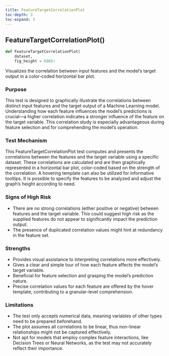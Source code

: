 ```yaml
---
title: FeatureTargetCorrelationPlot
toc-depth: 3
toc-expand: 3
---
```


## FeatureTargetCorrelationPlot[()]{.muted}

```python
def FeatureTargetCorrelationPlot(
    dataset,
    fig_height = 600):
```

Visualizes the correlation between input features and the model's target output in a color-coded horizontal bar plot.

### Purpose

This test is designed to graphically illustrate the correlations between distinct input features and the target output of a Machine Learning model. Understanding how each feature influences the model's predictions is crucial—a higher correlation indicates a stronger influence of the feature on the target variable. This correlation study is especially advantageous during feature selection and for comprehending the model's operation.

### Test Mechanism

This FeatureTargetCorrelationPlot test computes and presents the correlations between the features and the target variable using a specific dataset. These correlations are calculated and are then graphically represented in a horizontal bar plot, color-coded based on the strength of the correlation. A hovering template can also be utilized for informative tooltips. It is possible to specify the features to be analyzed and adjust the graph's height according to need.

### Signs of High Risk

- There are no strong correlations (either positive or negative) between features and the target variable. This could suggest high risk as the supplied features do not appear to significantly impact the prediction output.
- The presence of duplicated correlation values might hint at redundancy in the feature set.

### Strengths

- Provides visual assistance to interpreting correlations more effectively.
- Gives a clear and simple tour of how each feature affects the model's target variable.
- Beneficial for feature selection and grasping the model's prediction nature.
- Precise correlation values for each feature are offered by the hover template, contributing to a granular-level comprehension.

### Limitations

- The test only accepts numerical data, meaning variables of other types need to be prepared beforehand.
- The plot assumes all correlations to be linear, thus non-linear relationships might not be captured effectively.
- Not apt for models that employ complex feature interactions, like Decision Trees or Neural Networks, as the test may not accurately reflect their importance.
